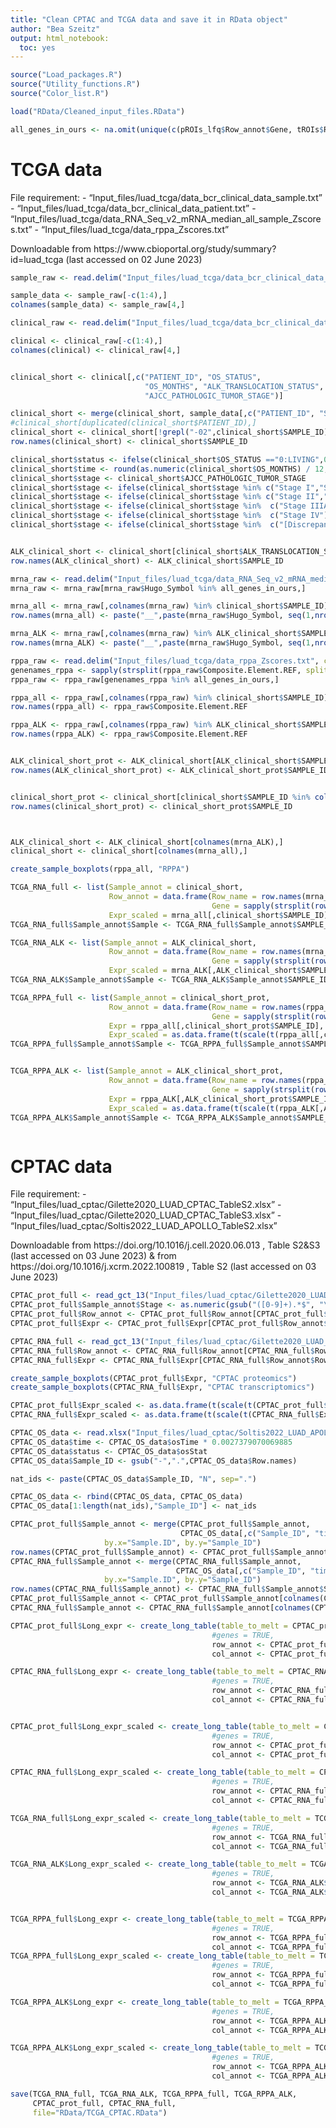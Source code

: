 ```yaml
---
title: "Clean CPTAC and TCGA data and save it in RData object"
author: "Bea Szeitz"
output: html_notebook:
  toc: yes
---
```


```r
source("Load_packages.R")
source("Utility_functions.R")
source("Color_list.R")

load("RData/Cleaned_input_files.RData")

all_genes_in_ours <- na.omit(unique(c(pROIs_lfq$Row_annot$Gene, tROIs$Row_annot$Gene)))

```


# TCGA data


File requirement: 
- "Input_files/luad_tcga/data_bcr_clinical_data_sample.txt"
- "Input_files/luad_tcga/data_bcr_clinical_data_patient.txt"
- "Input_files/luad_tcga/data_RNA_Seq_v2_mRNA_median_all_sample_Zscores.txt"
- "Input_files/luad_tcga/data_rppa_Zscores.txt"

Downloadable from https://www.cbioportal.org/study/summary?id=luad_tcga (last accessed on 02 June 2023)


```r

sample_raw <- read.delim("Input_files/luad_tcga/data_bcr_clinical_data_sample.txt")

sample_data <- sample_raw[-c(1:4),]
colnames(sample_data) <- sample_raw[4,]

clinical_raw <- read.delim("Input_files/luad_tcga/data_bcr_clinical_data_patient.txt")

clinical <- clinical_raw[-c(1:4),]
colnames(clinical) <- clinical_raw[4,]


clinical_short <- clinical[,c("PATIENT_ID", "OS_STATUS", 
                              "OS_MONTHS", "ALK_TRANSLOCATION_STATUS", 
                              "AJCC_PATHOLOGIC_TUMOR_STAGE")]

clinical_short <- merge(clinical_short, sample_data[,c("PATIENT_ID", "SAMPLE_ID")],by="PATIENT_ID")
#clinical_short[duplicated(clinical_short$PATIENT_ID),]
clinical_short <- clinical_short[!grepl("-02",clinical_short$SAMPLE_ID),]
row.names(clinical_short) <- clinical_short$SAMPLE_ID

clinical_short$status <- ifelse(clinical_short$OS_STATUS =="0:LIVING",0,1)
clinical_short$time <- round(as.numeric(clinical_short$OS_MONTHS) / 12,2)
clinical_short$stage <- clinical_short$AJCC_PATHOLOGIC_TUMOR_STAGE
clinical_short$stage <- ifelse(clinical_short$stage %in% c("Stage I","Stage IB","Stage IA"),1,clinical_short$stage)
clinical_short$stage <- ifelse(clinical_short$stage %in% c("Stage II","Stage IIA","Stage IIB"),2,clinical_short$stage)
clinical_short$stage <- ifelse(clinical_short$stage %in%  c("Stage IIIA","Stage IIIB"),3,clinical_short$stage)
clinical_short$stage <- ifelse(clinical_short$stage %in%  c("Stage IV"),4,clinical_short$stage)
clinical_short$stage <- ifelse(clinical_short$stage %in%  c("[Discrepancy]", "[Not Available]"),NA,clinical_short$stage)


ALK_clinical_short <- clinical_short[clinical_short$ALK_TRANSLOCATION_STATUS =="YES",]
row.names(ALK_clinical_short) <- ALK_clinical_short$SAMPLE_ID

```





```r

mrna_raw <- read.delim("Input_files/luad_tcga/data_RNA_Seq_v2_mRNA_median_all_sample_Zscores.txt", check.names = FALSE)
mrna_raw <- mrna_raw[mrna_raw$Hugo_Symbol %in% all_genes_in_ours,]

mrna_all <- mrna_raw[,colnames(mrna_raw) %in% clinical_short$SAMPLE_ID]
row.names(mrna_all) <- paste("__",paste(mrna_raw$Hugo_Symbol, seq(1,nrow(mrna_raw)),sep="__"), sep="")

mrna_ALK <- mrna_raw[,colnames(mrna_raw) %in% ALK_clinical_short$SAMPLE_ID]
row.names(mrna_ALK) <- paste("__",paste(mrna_raw$Hugo_Symbol, seq(1,nrow(mrna_raw)),sep="__"), sep="")

rppa_raw <- read.delim("Input_files/luad_tcga/data_rppa_Zscores.txt", check.names = FALSE)
genenames_rppa <- sapply(strsplit(rppa_raw$Composite.Element.REF, split="|", fixed=T),"[[",1)
rppa_raw <- rppa_raw[genenames_rppa %in% all_genes_in_ours,]

rppa_all <- rppa_raw[,colnames(rppa_raw) %in% clinical_short$SAMPLE_ID]
row.names(rppa_all) <- rppa_raw$Composite.Element.REF

rppa_ALK <- rppa_raw[,colnames(rppa_raw) %in% ALK_clinical_short$SAMPLE_ID]
row.names(rppa_ALK) <- rppa_raw$Composite.Element.REF


ALK_clinical_short_prot <- ALK_clinical_short[ALK_clinical_short$SAMPLE_ID %in% colnames(rppa_ALK),]
row.names(ALK_clinical_short_prot) <- ALK_clinical_short_prot$SAMPLE_ID


clinical_short_prot <- clinical_short[clinical_short$SAMPLE_ID %in% colnames(rppa_all),]
row.names(clinical_short_prot) <- clinical_short_prot$SAMPLE_ID



ALK_clinical_short <- ALK_clinical_short[colnames(mrna_ALK),]
clinical_short <- clinical_short[colnames(mrna_all),]


```


```r
create_sample_boxplots(rppa_all, "RPPA")

```


```r

TCGA_RNA_full <- list(Sample_annot = clinical_short,
                      Row_annot = data.frame(Row_name = row.names(mrna_all),
                                             Gene = sapply(strsplit(row.names(mrna_all), split="__"),"[[",2)),
                      Expr_scaled = mrna_all[,clinical_short$SAMPLE_ID])
TCGA_RNA_full$Sample_annot$Sample <- TCGA_RNA_full$Sample_annot$SAMPLE_ID

TCGA_RNA_ALK <- list(Sample_annot = ALK_clinical_short,
                      Row_annot = data.frame(Row_name = row.names(mrna_ALK),
                                             Gene = sapply(strsplit(row.names(mrna_ALK), split="__"),"[[",2)),
                      Expr_scaled = mrna_ALK[,ALK_clinical_short$SAMPLE_ID])
TCGA_RNA_ALK$Sample_annot$Sample <- TCGA_RNA_ALK$Sample_annot$SAMPLE_ID

TCGA_RPPA_full <- list(Sample_annot = clinical_short_prot,
                      Row_annot = data.frame(Row_name = row.names(rppa_all),
                                             Gene = sapply(strsplit(row.names(rppa_all), split="|", fixed=T),"[[",1)),
                      Expr = rppa_all[,clinical_short_prot$SAMPLE_ID],
                      Expr_scaled = as.data.frame(t(scale(t(rppa_all[,clinical_short_prot$SAMPLE_ID])))))
TCGA_RPPA_full$Sample_annot$Sample <- TCGA_RPPA_full$Sample_annot$SAMPLE_ID


TCGA_RPPA_ALK <- list(Sample_annot = ALK_clinical_short_prot,
                      Row_annot = data.frame(Row_name = row.names(rppa_ALK),
                                             Gene = sapply(strsplit(row.names(rppa_ALK), split="|", fixed=T),"[[",1)),
                      Expr = rppa_ALK[,ALK_clinical_short_prot$SAMPLE_ID],
                      Expr_scaled = as.data.frame(t(scale(t(rppa_ALK[,ALK_clinical_short_prot$SAMPLE_ID])))))
TCGA_RPPA_ALK$Sample_annot$Sample <- TCGA_RPPA_ALK$Sample_annot$SAMPLE_ID



```


# CPTAC data


File requirement: 
- "Input_files/luad_cptac/Gilette2020_LUAD_CPTAC_TableS2.xlsx"
- "Input_files/luad_cptac/Gilette2020_LUAD_CPTAC_TableS3.xlsx"
- "Input_files/luad_cptac/Soltis2022_LUAD_APOLLO_TableS2.xlsx"

Downloadable from https://doi.org/10.1016/j.cell.2020.06.013 , Table S2&S3 (last accessed on 03 June 2023) &
from https://doi.org/10.1016/j.xcrm.2022.100819 , Table S2 (last accessed on 03 June 2023)


 
```r

CPTAC_prot_full <- read_gct_13("Input_files/luad_cptac/Gilette2020_LUAD_CPTAC_TableS3.xlsx", 2)
CPTAC_prot_full$Sample_annot$Stage <- as.numeric(gsub("([0-9]+).*$", "\\1", CPTAC_prot_full$Sample_annot$Stage))
CPTAC_prot_full$Row_annot <- CPTAC_prot_full$Row_annot[CPTAC_prot_full$Row_annot$geneSymbol %in% all_genes_in_ours,]
CPTAC_prot_full$Expr <- CPTAC_prot_full$Expr[CPTAC_prot_full$Row_annot$Row_name,]

CPTAC_RNA_full <- read_gct_13("Input_files/luad_cptac/Gilette2020_LUAD_CPTAC_TableS2.xlsx", 6)
CPTAC_RNA_full$Row_annot <- CPTAC_RNA_full$Row_annot[CPTAC_RNA_full$Row_annot$geneSymbol %in% all_genes_in_ours,]
CPTAC_RNA_full$Expr <- CPTAC_RNA_full$Expr[CPTAC_RNA_full$Row_annot$Row_name,]

```



```r

create_sample_boxplots(CPTAC_prot_full$Expr, "CPTAC proteomics")
create_sample_boxplots(CPTAC_RNA_full$Expr, "CPTAC transcriptomics")

```


```r
CPTAC_prot_full$Expr_scaled <- as.data.frame(t(scale(t(CPTAC_prot_full$Expr))))
CPTAC_RNA_full$Expr_scaled <- as.data.frame(t(scale(t(CPTAC_RNA_full$Expr))))
```

```r

CPTAC_OS_data <- read.xlsx("Input_files/luad_cptac/Soltis2022_LUAD_APOLLO_TableS2.xlsx", sheet=2)
CPTAC_OS_data$time <- CPTAC_OS_data$osTime * 0.0027379070069885
CPTAC_OS_data$status <- CPTAC_OS_data$osStat
CPTAC_OS_data$Sample_ID <- gsub("-",".",CPTAC_OS_data$Row.names)

nat_ids <- paste(CPTAC_OS_data$Sample_ID, "N", sep=".")

CPTAC_OS_data <- rbind(CPTAC_OS_data, CPTAC_OS_data)
CPTAC_OS_data[1:length(nat_ids),"Sample_ID"] <- nat_ids

CPTAC_prot_full$Sample_annot <- merge(CPTAC_prot_full$Sample_annot, 
                                      CPTAC_OS_data[,c("Sample_ID", "time", "status")], all.x=T,
                     by.x="Sample.ID", by.y="Sample_ID")
row.names(CPTAC_prot_full$Sample_annot) <- CPTAC_prot_full$Sample_annot$Sample.ID
CPTAC_RNA_full$Sample_annot <- merge(CPTAC_RNA_full$Sample_annot, 
                                     CPTAC_OS_data[,c("Sample_ID", "time", "status")], all.x=T,
                     by.x="Sample.ID", by.y="Sample_ID")
row.names(CPTAC_RNA_full$Sample_annot) <- CPTAC_RNA_full$Sample_annot$Sample.ID
CPTAC_prot_full$Sample_annot <- CPTAC_prot_full$Sample_annot[colnames(CPTAC_prot_full$Expr),]
CPTAC_RNA_full$Sample_annot <- CPTAC_RNA_full$Sample_annot[colnames(CPTAC_RNA_full$Expr),]

```


```r

CPTAC_prot_full$Long_expr <- create_long_table(table_to_melt = CPTAC_prot_full$Expr,
                                             #genes = TRUE, 
                                             row_annot <- CPTAC_prot_full$Row_annot,
                                             col_annot <- CPTAC_prot_full$Sample_annot)

CPTAC_RNA_full$Long_expr <- create_long_table(table_to_melt = CPTAC_RNA_full$Expr,
                                             #genes = TRUE, 
                                             row_annot <- CPTAC_RNA_full$Row_annot,
                                             col_annot <- CPTAC_RNA_full$Sample_annot)


CPTAC_prot_full$Long_expr_scaled <- create_long_table(table_to_melt = CPTAC_prot_full$Expr_scaled,
                                             #genes = TRUE, 
                                             row_annot <- CPTAC_prot_full$Row_annot,
                                             col_annot <- CPTAC_prot_full$Sample_annot)

CPTAC_RNA_full$Long_expr_scaled <- create_long_table(table_to_melt = CPTAC_RNA_full$Expr_scaled,
                                             #genes = TRUE, 
                                             row_annot <- CPTAC_RNA_full$Row_annot,
                                             col_annot <- CPTAC_RNA_full$Sample_annot)

```


```r

TCGA_RNA_full$Long_expr_scaled <- create_long_table(table_to_melt = TCGA_RNA_full$Expr_scaled,
                                             #genes = TRUE, 
                                             row_annot <- TCGA_RNA_full$Row_annot,
                                             col_annot <- TCGA_RNA_full$Sample_annot)

TCGA_RNA_ALK$Long_expr_scaled <- create_long_table(table_to_melt = TCGA_RNA_ALK$Expr_scaled,
                                             #genes = TRUE, 
                                             row_annot <- TCGA_RNA_ALK$Row_annot,
                                             col_annot <- TCGA_RNA_ALK$Sample_annot)


TCGA_RPPA_full$Long_expr <- create_long_table(table_to_melt = TCGA_RPPA_full$Expr,
                                             #genes = TRUE, 
                                             row_annot <- TCGA_RPPA_full$Row_annot,
                                             col_annot <- TCGA_RPPA_full$Sample_annot)
TCGA_RPPA_full$Long_expr_scaled <- create_long_table(table_to_melt = TCGA_RPPA_full$Expr_scaled,
                                             #genes = TRUE, 
                                             row_annot <- TCGA_RPPA_full$Row_annot,
                                             col_annot <- TCGA_RPPA_full$Sample_annot)

TCGA_RPPA_ALK$Long_expr <- create_long_table(table_to_melt = TCGA_RPPA_ALK$Expr,
                                             #genes = TRUE, 
                                             row_annot <- TCGA_RPPA_ALK$Row_annot,
                                             col_annot <- TCGA_RPPA_ALK$Sample_annot)

TCGA_RPPA_ALK$Long_expr_scaled <- create_long_table(table_to_melt = TCGA_RPPA_ALK$Expr_scaled,
                                             #genes = TRUE, 
                                             row_annot <- TCGA_RPPA_ALK$Row_annot,
                                             col_annot <- TCGA_RPPA_ALK$Sample_annot)


```




```r
save(TCGA_RNA_full, TCGA_RNA_ALK, TCGA_RPPA_full, TCGA_RPPA_ALK,
     CPTAC_prot_full, CPTAC_RNA_full,
     file="RData/TCGA_CPTAC.RData")

```



